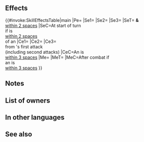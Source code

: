{{Weapon Infobox
|tagid=SID_グラドの将の重槍
|intID=4242
|image=wep_lc173
|exclusive=1
|weaponType=Lance
|cost=400
|might=16
|range=1
|cooldown=-1
|effect=Accelerates Special trigger (cooldown count-1).<br><br>At start of turn, if unit is within 2 spaces of an ally, grants Def/Res+6, "Special cooldown charge +1 per attack during combat (only highest value applied; does not stack)," and "neutralizes foe's bonuses during combat" to unit and allies within 2 spaces of unit for 1 turn.<br><br>If unit is within 3 spaces of an ally, grants bonus to unit's Atk/Spd/Def/Res = 5 + number of allies within 3 spaces of unit × 3 (max 14), neutralizes unit's penalties, and reduces damage from foe's first attack by 40% during combat ("first attack" normally means only the first strike; for effects that grant "unit attacks twice," it means the first and second strikes), and restores 7 HP to unit after combat.
|required=Silver Lance
|properties=random_owner
}}
==Effects==
{{#invoke:SkillEffectsTable|main
|Pe={{Eft|Accelerates Special}}
|Se1={{Eft|Bonuses|Atk/Def|6}}
|Se2={{SEt|Special Cooldown Charge +1}}
|Se3={{SEt|Neutralize Bonuses}}
|SeT={{Tgt|Unit}} '''&''' {{Tgt|Allies}}<br>[[within 2 spaces]]
|SeC=At start of turn<br>if {{Tgt|Unit}} is<br>[[within 2 spaces]]<br>of an {{Tgt|Ally}}
|Ce1={{Eft|Temporary buffs|Atk/Spd/Def/Res|3 x {{Tgt|Allies}}<br>[[within 3 spaces]], + 5|max=14}}
|Ce2={{Eft|Neutralize Penalties}}
|Ce3={{Eft|Damage Reduction|40%}}<br>from {{Tgt|Foe}}'s first attack<br>(including second attacks)
|CeC=An {{Tgt|Ally}} is<br>[[within 3 spaces]]
|Me={{Eft|Heal|7}}
|MeT={{Tgt|Unit}}
|MeC=After combat if<br>an {{Tgt|Ally}} is<br>[[within 3 spaces]]
}}
==Notes==
{{Bonuses}}
{{Special Cooldown Charge +1}}
{{Neutralize Bonuses}}
{{Temporary buffs}}
{{Penalty neutralization}}
{{DamagePercentageReduction}}
{{After combat healing}}
==List of owners==
{{Skill Hero List}}
==In other languages==
{{OtherLanguages
|japanese=グラドの将の重槍
|german=Grados Lanze
|spanishEU=Lanza de Grado
|spanishLA=Lanza de Grado
|french=Lance de Grado
|italian=Lancia di Graze
|chineseTW=格拉多將領的重槍
|portuguese=Lança de Grado
}}
==See also==
{{See also skills|cond=Description LIKE '%"neutralizes foe_s bonuses during combat%' AND Exclusive='1'}}
{{Weapons Navbox}}